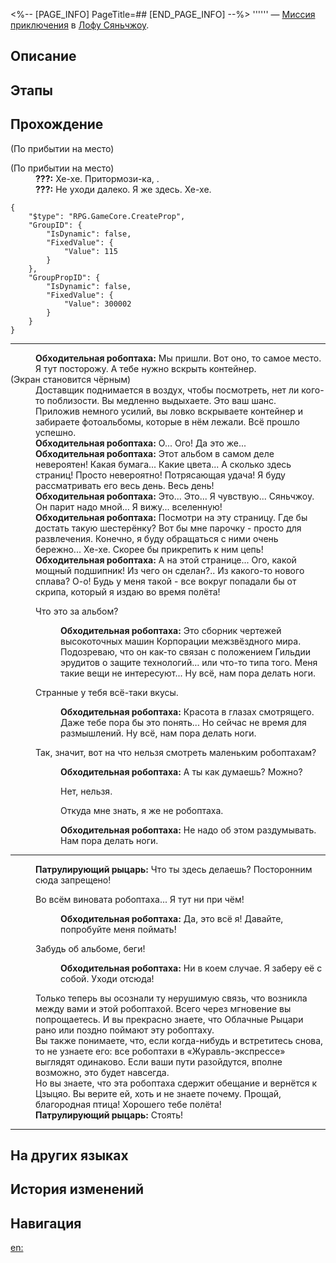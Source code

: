 <%-- [PAGE_INFO]
PageTitle=##
[END_PAGE_INFO] --%>
{{Дополнить|Диалоги.}}
{{Миссия Инфобокс
|id              = 4040203
|Название        = 
|Изображение     = Миссия .png
|Тип             = Миссия приключения
|Событие         = 
|Глава           = 
|Условия         = Завершена {{cx}}<!--Hidden Mission ID 4040202-->
|Персонажи       = Обходительная робоптаха; Патрулирующий рыцарь; Первопроходец
|СтартЛокация    = [[Лофу Сяньчжоу]] — [[Облачная переправа]]
|Мир             = Лофу Сяньчжоу
|Предыдущая      = 
|Следующая       = 
|Награды         = Журнал приключений*2; Стрелы*10
}}
'''''' — [[Миссия приключения]] в [[Лофу Сяньчжоу]].

==Описание==
{{Описание|<!--официальное описание из Перекрёстка судеб-->}}

==Этапы==


==Прохождение==
{{Дополнить}}
;(По прибытии на место)

;(По прибытии на место)
:'''???:''' Хе-хе. Притормози-ка, {{MC|ж=красотка|м=красавчик}}.
:'''???:''' Не уходи далеко. Я же здесь. Хе-хе.
<pre>{
	"$type": "RPG.GameCore.CreateProp",
	"GroupID": {
		"IsDynamic": false,
		"FixedValue": {
			"Value": 115
		}
	},
	"GroupPropID": {
		"IsDynamic": false,
		"FixedValue": {
			"Value": 300002
		}
	}
}</pre>
----
:'''Обходительная робоптаха:''' Мы пришли. Вот оно, то самое место. Я тут посторожу. А тебе нужно вскрыть контейнер.
;(Экран становится чёрным)
:Доставщик поднимается в воздух, чтобы посмотреть, нет ли кого-то поблизости. Вы медленно выдыхаете. Это ваш шанс.
:Приложив немного усилий, вы ловко вскрываете контейнер и забираете фотоальбомы, которые в нём лежали. Всё прошло успешно.
:'''Обходительная робоптаха:''' О... Ого! Да это же...
:'''Обходительная робоптаха:''' Этот альбом в самом деле невероятен! Какая бумага... Какие цвета... А сколько здесь страниц! Просто невероятно! Потрясающая удача! Я буду рассматривать его весь день. Весь день!
:'''Обходительная робоптаха:''' Это... Это... Я чувствую... Сяньчжоу. Он парит надо мной... Я вижу... вселенную!
:'''Обходительная робоптаха:''' Посмотри на эту страницу. Где бы достать такую шестерёнку? Вот бы мне парочку - просто для развлечения. Конечно, я буду обращаться с ними очень бережно... Хе-хе. Скорее бы прикрепить к ним цепь!
:'''Обходительная робоптаха:''' А на этой странице... Ого, какой мощный подшипник! Из чего он сделан?.. Из какого-то нового сплава? О-о! Будь у меня такой - все вокруг попадали бы от скрипа, который я издаю во время полёта!
:{{Диалог|Стрелка}} Что это за альбом?
::'''Обходительная робоптаха:''' Это сборник чертежей высокоточных машин Корпорации межзвёздного мира. Подозреваю, что он как-то связан с положением Гильдии эрудитов о защите технологий... или что-то типа того. Меня такие вещи не интересуют... Ну всё, нам пора делать ноги.
:{{Диалог|Стрелка}} Странные у тебя всё-таки вкусы.
::'''Обходительная робоптаха:''' Красота в глазах смотрящего. Даже тебе пора бы это понять... Но сейчас не время для размышлений. Ну всё, нам пора делать ноги.
:{{Диалог|Стрелка}} Так, значит, вот на что нельзя смотреть маленьким робоптахам?
::'''Обходительная робоптаха:''' А ты как думаешь? Можно?
::{{Диалог|Стрелка}} Нет, нельзя.
::{{Диалог|Стрелка}} Откуда мне знать, я же не робоптаха.
::'''Обходительная робоптаха:''' Не надо об этом раздумывать. Нам пора делать ноги.
----
:'''Патрулирующий рыцарь:''' Что ты здесь делаешь? Посторонним сюда запрещено!
:{{Диалог|Стрелка}} Во всём виновата робоптаха... Я тут ни при чём!
::'''Обходительная робоптаха:''' Да, это всё я! Давайте, попробуйте меня поймать!
:{{Диалог|Стрелка}} Забудь об альбоме, беги!
::'''Обходительная робоптаха:''' Ни в коем случае. Я заберу её с собой. Уходи отсюда!
:Только теперь вы осознали ту нерушимую связь, что возникла между вами и этой робоптахой. Всего через мгновение вы попрощаетесь. И вы прекрасно знаете, что Облачные Рыцари рано или поздно поймают эту робоптаху.
:Вы также понимаете, что, если когда-нибудь и встретитесь снова, то не узнаете его: все робоптахи в «Журавль-экспрессе» выглядят одинаково. Если ваши пути разойдутся, вполне возможно, это будет навсегда.
:Но вы знаете, что эта робоптаха сдержит обещание и вернётся к Цзыцяо. Вы верите ей, хоть и не знаете почему. Прощай, благородная птица! Хорошего тебе полёта!
:'''Патрулирующий рыцарь:''' Стоять!
----
{{Диалог Конец}}

==На других языках==
{{На других языках
|en   = 
|zhs  = 
|zht  = 
|ja   = 
|ko   = 
|es   = 
|fr   = 
|ru   = 
|th   = 
|vi   = 
|de   = 
|id   = 
|pt   = 
}}

==История изменений==
{{История изменений|3.5}}

==Навигация==
{{Миссия приключения Навбокс|Глава }}

[[en:]]
